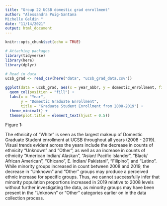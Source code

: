 ```yaml
---
title: "Group 22 UCSB domestic grad enrollment"
author: "Alessandra Puig-Santana
Michelle Geldin "
date: "11/14/2021"
output: html_document
---
```


```r
knitr::opts_chunk$set(echo = TRUE)

# Attaching packages
library(tidyverse)
library(here)
library(dplyr)

```

```r
# Read in data
ucsb_grad <- read_csv(here("data", "ucsb_grad_data.csv"))
```
```r
ggplot(data = ucsb_grad, aes(x = year_abbr, y = domestic_enrollment, fill = ethnicity)) +
  geom_col(position = "fill") +
  labs(x = "Year",
       y = "Domestic Graduate Enrollment",
       title = "Graduate Student Enrollment from 2008-2019") +
  theme_minimal() +
  theme(plot.title = element_text(hjust = 0.5))
``` 
Figure 1:

The ethnicity of "White" is seen as the largest makeup of Domestic Graduate Student enrollment at UCSB throughout all years (2008 - 2019). Visual trends evident across the years include the decrease in counts of ethnicity "Unknown" and "Other", as well as an increase in counts of ethnicity "American Indian/ Alaskan", "Asian/ Pacific Islander", "Black/ African American", "Chicano", E. Indian/ Pakistani", "Filipino", and "Latino". While minority groups increased in count between 2008 and 2019, the decrease in "Unknown" and "Other" groups may produce a perceived ethnic increase for specific groups. Thus, we cannot successfully infer that minority population proportions increased in 2019 relative to 2008 levels without further investigating the data, as minority groups may have been present in the "Unknown" or "Other" categories earlier on in the data collection process.



